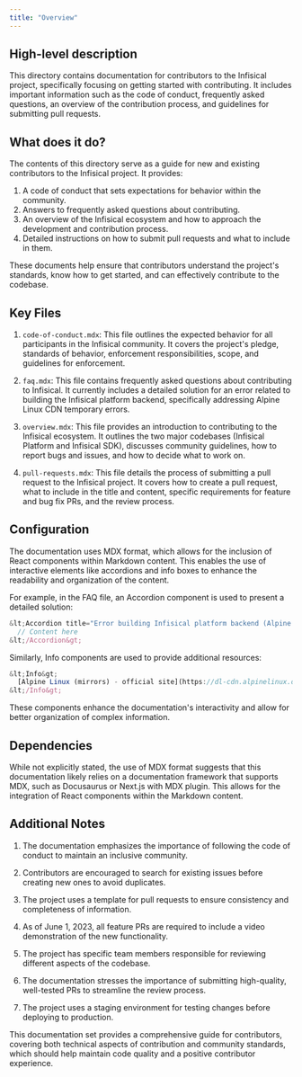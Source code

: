 ```yaml
---
title: "Overview"
---
```


## High-level description

This directory contains documentation for contributors to the Infisical project, specifically focusing on getting started with contributing. It includes important information such as the code of conduct, frequently asked questions, an overview of the contribution process, and guidelines for submitting pull requests.

## What does it do?

The contents of this directory serve as a guide for new and existing contributors to the Infisical project. It provides:

1. A code of conduct that sets expectations for behavior within the community.
2. Answers to frequently asked questions about contributing.
3. An overview of the Infisical ecosystem and how to approach the development and contribution process.
4. Detailed instructions on how to submit pull requests and what to include in them.

These documents help ensure that contributors understand the project's standards, know how to get started, and can effectively contribute to the codebase.

## Key Files

1. `code-of-conduct.mdx`: This file outlines the expected behavior for all participants in the Infisical community. It covers the project's pledge, standards of behavior, enforcement responsibilities, scope, and guidelines for enforcement.

2. `faq.mdx`: This file contains frequently asked questions about contributing to Infisical. It currently includes a detailed solution for an error related to building the Infisical platform backend, specifically addressing Alpine Linux CDN temporary errors.

3. `overview.mdx`: This file provides an introduction to contributing to the Infisical ecosystem. It outlines the two major codebases (Infisical Platform and Infisical SDK), discusses community guidelines, how to report bugs and issues, and how to decide what to work on.

4. `pull-requests.mdx`: This file details the process of submitting a pull request to the Infisical project. It covers how to create a pull request, what to include in the title and content, specific requirements for feature and bug fix PRs, and the review process.

## Configuration

The documentation uses MDX format, which allows for the inclusion of React components within Markdown content. This enables the use of interactive elements like accordions and info boxes to enhance the readability and organization of the content.

For example, in the FAQ file, an Accordion component is used to present a detailed solution:

```jsx
&lt;Accordion title="Error building Infisical platform backend (Alpine Linux CDN temporary error)"&gt;
  // Content here
&lt;/Accordion&gt;
```

Similarly, Info components are used to provide additional resources:

```jsx
&lt;Info&gt;
  [Alpine Linux (mirrors) - official site](https://dl-cdn.alpinelinux.org/alpine/MIRRORS.txt)
&lt;/Info&gt;
```

These components enhance the documentation's interactivity and allow for better organization of complex information.

## Dependencies

While not explicitly stated, the use of MDX format suggests that this documentation likely relies on a documentation framework that supports MDX, such as Docusaurus or Next.js with MDX plugin. This allows for the integration of React components within the Markdown content.

## Additional Notes

1. The documentation emphasizes the importance of following the code of conduct to maintain an inclusive community.

2. Contributors are encouraged to search for existing issues before creating new ones to avoid duplicates.

3. The project uses a template for pull requests to ensure consistency and completeness of information.

4. As of June 1, 2023, all feature PRs are required to include a video demonstration of the new functionality.

5. The project has specific team members responsible for reviewing different aspects of the codebase.

6. The documentation stresses the importance of submitting high-quality, well-tested PRs to streamline the review process.

7. The project uses a staging environment for testing changes before deploying to production.

This documentation set provides a comprehensive guide for contributors, covering both technical aspects of contribution and community standards, which should help maintain code quality and a positive contributor experience.